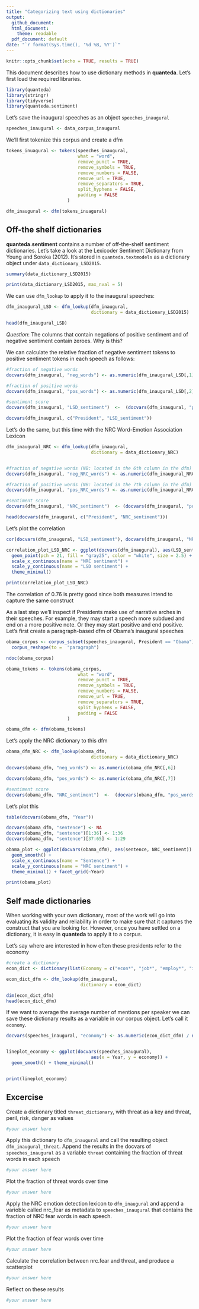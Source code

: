 ```yaml
---
title: "Categorizing text using dictionaries"
output:
  github_document:
  html_document:
    theme: readable
  pdf_document: default
date: "`r format(Sys.time(), '%d %B, %Y')`"
---
```


```r
knitr::opts_chunk$set(echo = TRUE, results = TRUE)
```

This document describes how to use dictionary methods in **quanteda**. Let's first load the required libraries. 

```r

library(quanteda)
library(stringr)
library(tidyverse)
library(quanteda.sentiment)

```

Let's save the inaugural speeches as an object `speeches_inaugural`

```r

speeches_inaugural <- data_corpus_inaugural

```

We'll first tokenize this corpus and create a dfm

```r

tokens_inuagural <- tokens(speeches_inaugural,
                           what = "word",
                           remove_punct = TRUE, 
                           remove_symbols = TRUE, 
                           remove_numbers = FALSE,
                           remove_url = TRUE,
                           remove_separators = TRUE,
                           split_hyphens = FALSE,
                           padding = FALSE
                       )

dfm_inaugural <- dfm(tokens_inuagural)

```

## Off-the shelf dictionaries ##

**quanteda.sentiment** contains a number of off-the-shelf sentiment dictionaries. Let's take a look at the Lexicoder Sentiment Dictionary from Young and Soroka (2012). It's stored in `quanteda.textmodels` as a dictionary object under `data_dictionary_LSD2015`. 

```r

summary(data_dictionary_LSD2015)

print(data_dictionary_LSD2015, max_nval = 5)

```

We can use `dfm_lookup` to apply it to the inaugural speeches:

```r

dfm_inaugural_LSD <- dfm_lookup(dfm_inaugural, 
                                dictionary = data_dictionary_LSD2015)

head(dfm_inaugural_LSD)
```
*Question*: The columns that contain negations of positive sentiment and of negative sentiment contain zeroes. Why is this?

We can calculate the relative fraction of negative sentiment tokens to positive sentiment tokens in each speech as follows:

```r

#fraction of negative words
docvars(dfm_inaugural, "neg_words") <- as.numeric(dfm_inaugural_LSD[,1])

#fraction of positive words
docvars(dfm_inaugural, "pos_words") <- as.numeric(dfm_inaugural_LSD[,2])

#sentiment score
docvars(dfm_inaugural, "LSD_sentiment")  <-  (docvars(dfm_inaugural, "pos_words") - docvars(dfm_inaugural, "neg_words"))/ntoken(dfm_inaugural)

docvars(dfm_inaugural, c("President", "LSD_sentiment"))
```

Let's do the same, but this time with the NRC Word-Emotion Association Lexicon

```r

dfm_inaugural_NRC <- dfm_lookup(dfm_inaugural, 
                                dictionary = data_dictionary_NRC)


#fraction of negative words (NB: located in the 6th column in the dfm)
docvars(dfm_inaugural, "neg_NRC_words") <- as.numeric(dfm_inaugural_NRC[,6])

#fraction of positive words (NB: located in the 7th column in the dfm)
docvars(dfm_inaugural, "pos_NRC_words") <- as.numeric(dfm_inaugural_NRC[,7])

#sentiment score
docvars(dfm_inaugural, "NRC_sentiment")  <- (docvars(dfm_inaugural, "pos_NRC_words") - docvars(dfm_inaugural, "neg_NRC_words"))/ntoken(dfm_inaugural)

head(docvars(dfm_inaugural, c("President", "NRC_sentiment")))
```

Let's plot the correlation

```r

cor(docvars(dfm_inaugural, "LSD_sentiment"), docvars(dfm_inaugural, "NRC_sentiment"))

correlation_plot_LSD_NRC <- ggplot(docvars(dfm_inaugural), aes(LSD_sentiment, NRC_sentiment)) + 
  geom_point(pch = 21, fill = "gray25", color = "white", size = 2.5) +
  scale_x_continuous(name = "NRC sentiment") +
  scale_y_continuous(name = "LSD sentiment") +
  theme_minimal()

print(correlation_plot_LSD_NRC)

```

The correlation of 0.76 is pretty good since both measures intend to capture the same construct 

As a last step we'll inspect if Presidents make use of narrative arches in their speeches. For example, they may start a speech more subdued and end on a more positive note. Or they may start positive and end positive. Let's first create a paragraph-based dfm of Obama's inaugural speeches

```r

obama_corpus <- corpus_subset(speeches_inaugural, President == "Obama") %>%
  corpus_reshape(to =  "paragraph")

ndoc(obama_corpus)

obama_tokens <- tokens(obama_corpus,
                           what = "word",
                           remove_punct = TRUE, 
                           remove_symbols = TRUE, 
                           remove_numbers = FALSE,
                           remove_url = TRUE,
                           remove_separators = TRUE,
                           split_hyphens = FALSE,
                           padding = FALSE
                       )

obama_dfm <- dfm(obama_tokens)

```

Let's apply the NRC dictionary to this dfm
```r

obama_dfm_NRC <- dfm_lookup(obama_dfm, 
                                dictionary = data_dictionary_NRC)

docvars(obama_dfm, "neg_words") <- as.numeric(obama_dfm_NRC[,6])

docvars(obama_dfm, "pos_words") <- as.numeric(obama_dfm_NRC[,7])

#sentiment score
docvars(obama_dfm, "NRC_sentiment")  <-  (docvars(obama_dfm, "pos_words") - docvars(obama_dfm, "neg_words"))/nfeat(obama_dfm)
```

Let's plot this

```r

table(docvars(obama_dfm, "Year"))

docvars(obama_dfm, "sentence") <- NA
docvars(obama_dfm, "sentence")[1:36] <- 1:36
docvars(obama_dfm, "sentence")[37:65] <- 1:29

obama_plot <- ggplot(docvars(obama_dfm), aes(sentence, NRC_sentiment)) + 
  geom_smooth() +
  scale_x_continuous(name = "Sentence") +
  scale_y_continuous(name = "NRC sentiment") +
  theme_minimal() + facet_grid(~Year)

print(obama_plot)
```

## Self made dictionaries

When working with your own dictionary, most of the work will go into evaluating its validity and reliability in order to make sure that it captures the construct that you are looking for. However, once you have settled on a dictionary, it is easy in **quanteda** to apply it to a corpus. 

Let's say where are interested in how often these presidents refer to the economy

```r

#create a dictionary
econ_dict <- dictionary(list(Economy = c("econ*", "job*", "employ*", "industr*", "business*", "market*")))

econ_dict_dfm <- dfm_lookup(dfm_inaugural, 
                            dictionary = econ_dict)

dim(econ_dict_dfm)
head(econ_dict_dfm)
```


If we want to average the average number of mentions per speaker we can save these dictionary results as a variable in our corpus object. Let's call it `economy`.

```r

docvars(speeches_inaugural, "economy") <- as.numeric(econ_dict_dfm) / ntoken(dfm_inaugural)


lineplot_economy <- ggplot(docvars(speeches_inaugural),
                                aes(x = Year, y = economy)) +
  geom_smooth() + theme_minimal()


print(lineplot_economy)

```



## Excercise

Create a dictionary titled `threat_dictionary`, with threat as a key and threat, peril, risk, danger as values


```r
#your answer here
```

Apply this dictionary to `dfm_inaugural` and call the resulting object `dfm_inaugural_threat`. Append the results in the docvars of `speeches_inaugural` as a variable `threat` containing the fraction of threat words in each speech

```r
#your answer here
```

Plot the fraction of threat words over time


```r

#your answer here
```

Apply the NRC emotion detection lexicon to `dfm_inaugural` and append a varioble called nrc_fear as metadata to `speeches_inaugural` that contains the fraction of NRC fear words in each speech.

```r
#your answer here
```

Plot the fraction of fear words over time

```r

#your answer here

```

Calculate the correlation between nrc.fear and threat, and produce a scatterplot

```r

#your answer here

```

Reflect on these results

```r

#your answer here
```
